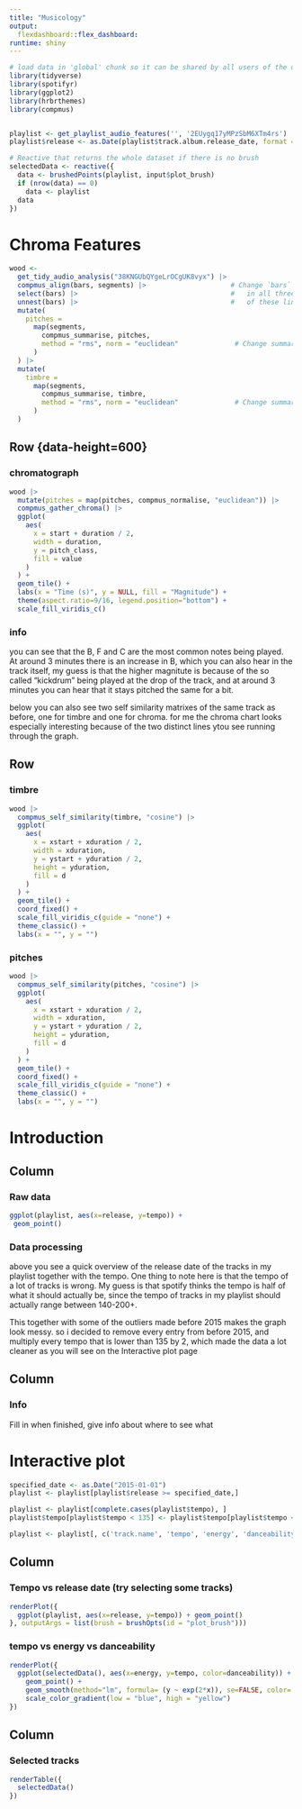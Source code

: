 ```yaml
---
title: "Musicology"
output: 
  flexdashboard::flex_dashboard:
runtime: shiny
---
```


```r
# load data in 'global' chunk so it can be shared by all users of the dashboard
library(tidyverse)
library(spotifyr) 
library(ggplot2)
library(hrbrthemes)
library(compmus)


playlist <- get_playlist_audio_features('', '2EUygq17yMPzSbM6XTm4rs') 
playlist$release <- as.Date(playlist$track.album.release_date, format = "%Y-%m-%d")


```

```r
# Reactive that returns the whole dataset if there is no brush
selectedData <- reactive({
  data <- brushedPoints(playlist, input$plot_brush)
  if (nrow(data) == 0)
    data <- playlist
  data
})
```
Chroma Features {data-orientation=rows}
===================================== 
```R
wood <-
  get_tidy_audio_analysis("38KNGUbQYgeLrOCgUK8vyx") |>
  compmus_align(bars, segments) |>                     # Change `bars`
  select(bars) |>                                      #   in all three
  unnest(bars) |>                                      #   of these lines.
  mutate(
    pitches =
      map(segments,
        compmus_summarise, pitches,
        method = "rms", norm = "euclidean"              # Change summary & norm.
      )
  ) |>
  mutate(
    timbre =
      map(segments,
        compmus_summarise, timbre,
        method = "rms", norm = "euclidean"              # Change summary & norm.
      )
  )
```



Row {data-height=600} {data-orientation=columns} 
-------------------------------------

### chromatograph {data-width="650"} 

```r
wood |>
  mutate(pitches = map(pitches, compmus_normalise, "euclidean")) |>
  compmus_gather_chroma() |> 
  ggplot(
    aes(
      x = start + duration / 2,
      width = duration,
      y = pitch_class,
      fill = value
    )
  ) +
  geom_tile() +
  labs(x = "Time (s)", y = NULL, fill = "Magnitude") +
  theme(aspect.ratio=9/16, legend.position="bottom") +
  scale_fill_viridis_c()

```

### info {data-width="350"}
you can see that the B, F and C are the most common notes being played. At around 3 minutes there is an increase in B, which you can also hear in the track itself, my guess is that the higher magnitute is because of the so called "kickdrum" being played at the drop of the track, and at around 3 minutes you can hear that it stays pitched the same for a bit. \ 
 

below you can also see two self similarity matrixes of the same track as before, one for timbre and one for chroma. for me the chroma chart looks especially interesting because of the two distinct lines ytou see running through the graph.

Row {data-height=400}
-------------------------------------
   
### timbre

```r

wood |>
  compmus_self_similarity(timbre, "cosine") |> 
  ggplot(
    aes(
      x = xstart + xduration / 2,
      width = xduration,
      y = ystart + yduration / 2,
      height = yduration,
      fill = d
    )
  ) +
  geom_tile() +
  coord_fixed() +
  scale_fill_viridis_c(guide = "none") +
  theme_classic() +
  labs(x = "", y = "")
```
 
    
### pitches

```r
wood |>
  compmus_self_similarity(pitches, "cosine") |> 
  ggplot(
    aes(
      x = xstart + xduration / 2,
      width = xduration,
      y = ystart + yduration / 2,
      height = yduration,
      fill = d
    )
  ) +
  geom_tile() +
  coord_fixed() +
  scale_fill_viridis_c(guide = "none") +
  theme_classic() +
  labs(x = "", y = "")
```


 Introduction
===================================== 
## Column {data-width="650"}

### Raw data {data-width="600"}

```r
ggplot(playlist, aes(x=release, y=tempo)) +
 geom_point()
```

### Data processing

above you see a quick overview of the release date of the tracks in my playlist together with the tempo. One thing to note here is that the tempo of a lot of tracks is wrong. My guess is that spotify thinks the tempo is half of what it should actually be, since the tempo of tracks in my playlist should actually range between 140-200+.

This together with some of the outliers made before 2015 makes the graph look messy. so i decided to remove every entry from before 2015, and multiply every tempo that is lower than 135 by 2, which made the data a lot cleaner as you will see on the Interactive plot page

## Column {data-width="350"}

### Info {data-width="400"}

Fill in when finished, give info about where to see what

# Interactive plot

```r
specified_date <- as.Date("2015-01-01")
playlist <- playlist[playlist$release >= specified_date,]

playlist <- playlist[complete.cases(playlist$tempo), ]
playlist$tempo[playlist$tempo < 135] <- playlist$tempo[playlist$tempo < 135] * 2

playlist <- playlist[, c('track.name', 'tempo', 'energy', 'danceability', 'release')]
```

## Column {data-width="650"}

### Tempo vs release date (try selecting some tracks) {data-width="600"}

```r

renderPlot({
  ggplot(playlist, aes(x=release, y=tempo)) + geom_point()
}, outputArgs = list(brush = brushOpts(id = "plot_brush")))
```

### tempo vs energy vs danceability

```r
renderPlot({
  ggplot(selectedData(), aes(x=energy, y=tempo, color=danceability)) + 
    geom_point() +
    geom_smooth(method="lm", formula= (y ~ exp(2*x)), se=FALSE, color='red') +
    scale_color_gradient(low = "blue", high = "yellow")
})
```

## Column {data-width="350"}

### Selected tracks {data-width="400"}

```r
renderTable({
  selectedData()
})
```



